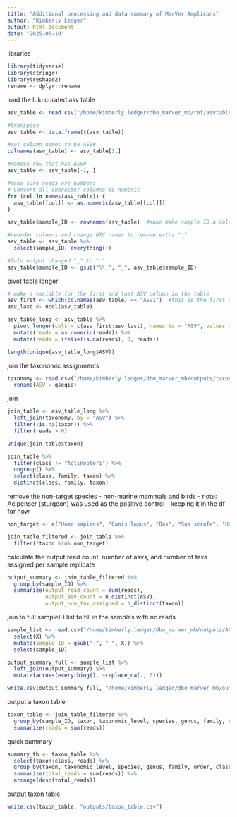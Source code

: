 ```yaml
---
title: "Additional processing and data summary of MarVer Amplicons"
author: "Kimberly Ledger"
output: html_document
date: "2025-06-10"
---
```


libraries
```r
library(tidyverse)
library(stringr)
library(reshape2)
rename <- dplyr::rename
```

load the lulu curated asv table 
```r
asv_table <- read.csv("/home/kimberly.ledger/dbo_marver_mb/ref/asvtable_lulu98.csv") 

#transpose 
asv_table <- data.frame(t(asv_table))

#set column names to be ASV# 
colnames(asv_table) <- asv_table[1,]

#remove row that has ASV#
asv_table <- asv_table[-1, ]

#make sure reads are numbers
# Convert all character columns to numeric
for (col in names(asv_table)) {
  asv_table[[col]] <- as.numeric(asv_table[[col]])
}

asv_table$sample_ID <- rownames(asv_table)  #make make sample ID a column 

#reorder columns and change NTC names to remove extra "_"
asv_table <- asv_table %>%
  select(sample_ID, everything()) 

#lulu output changed "_" to "."
asv_table$sample_ID <- gsub("\\.", "_", asv_table$sample_ID) 
```


pivot table longer 
```r
# make a variable for the first and last ASV column in the table
asv_first <- which(colnames(asv_table) == "ASV1")  #this is the first asv column in this dataframe
asv_last <- ncol(asv_table)

asv_table_long <- asv_table %>%
  pivot_longer(cols = c(asv_first:asv_last), names_to = "ASV", values_to = "reads") %>%
  mutate(reads = as.numeric(reads)) %>%
  mutate(reads = ifelse(is.na(reads), 0, reads))

length(unique(asv_table_long$ASV))
```

join the taxonomic assignments
```r
taxonomy <- read.csv("/home/kimberly.ledger/dbo_marver_mb/outputs/taxonomy_20250609_collapsed.csv") %>%
  rename(ASV = qseqid)
```

join
```r
join_table <- asv_table_long %>%
  left_join(taxonomy, by = "ASV") %>%
  filter(!is.na(taxon)) %>%
  filter(reads > 0) 

unique(join_table$taxon)

join_table %>%
  filter(class != "Actinopteri") %>%
  ungroup() %>%
  select(class, family, taxon) %>%
  distinct(class, family, taxon)
```

remove the non-target species - non-marine mammals and birds
- note: Acipenser (sturgeon) was used as the positive control - keeping it in the df for now
```r
non_target <- c("Homo sapiens", "Canis lupus", "Bos", "Sus scrofa", "Hominidae", "Phasianidae")

join_table_filtered <- join_table %>%
  filter(!taxon %in% non_target)
```

calculate the output read count, number of asvs, and number of taxa assigned per sample replicate 
```r
output_summary <- join_table_filtered %>%
  group_by(sample_ID) %>%
  summarize(output_read_count = sum(reads),
            output_asv_count = n_distinct(ASV),
            output_num_tax_assigned = n_distinct(taxon))
```

join to full sampleID list to fill in the samples with no reads 
```r
sample_list <- read.csv("/home/kimberly.ledger/dbo_marver_mb/outputs/ASVtable.csv") %>%
  select(X) %>%
  mutate(sample_ID = gsub("-", "_", X)) %>%
  select(sample_ID)

output_summary_full <- sample_list %>%
  left_join(output_summary) %>%
  mutate(across(everything(), ~replace_na(., 0)))
```

```r
write.csv(output_summary_full, "/home/kimberly.ledger/dbo_marver_mb/outputs/output_read_summary.csv")
```

output a taxon table 
```r
taxon_table <- join_table_filtered %>%
  group_by(sample_ID, taxon, taxonomic_level, species, genus, family, order, class, kingdom) %>%
  summarize(reads = sum(reads))
```

quick summary
```r
summary_tb <- taxon_table %>%
  select(taxon:class, reads) %>% 
  group_by(taxon, taxonomic_level, species, genus, family, order, class) %>%
  summarize(total_reads = sum(reads)) %>% 
  arrange(desc(total_reads))
```

output taxon table 
```r
write.csv(taxon_table, "outputs/taxon_table.csv")
```

